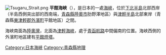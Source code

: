 [[File:Tsugaru_Strait.png|thumb]]
'''平館海峽'''（{{jpn|j=平舘海峡|hg=たいらだてかいきょう|rm=Tairada kaikyō|f=y}}），是日本的一處[[海峽|海峽]]，位於[[下北半島|下北半島]]北部西岸（半島西側突出部的西南端，[[青森縣|青森縣]][[陸奧市|陸奧市]]肋野澤地區）與[[津輕半島|津輕半島]]北部東岸（青森縣[[東津輕郡|東津輕郡]][[外濱町|外濱町]]平館地區）之間。

海峽南面為[[陸奧灣|陸奧灣]]，北面為[[津輕海峽|津輕海峽]]，處于[[青函航路|青函航路]]中間偏南的位置。海峽西側的外濱町地區建有[[平館燈塔|平館燈塔]]。

{{Japan-geo-stub}}
{{DEFAULTSORT:Tairadate}}

[[Category:日本海峽|Category:日本海峽]]
[[Category:青森縣地理|Category:青森縣地理]]